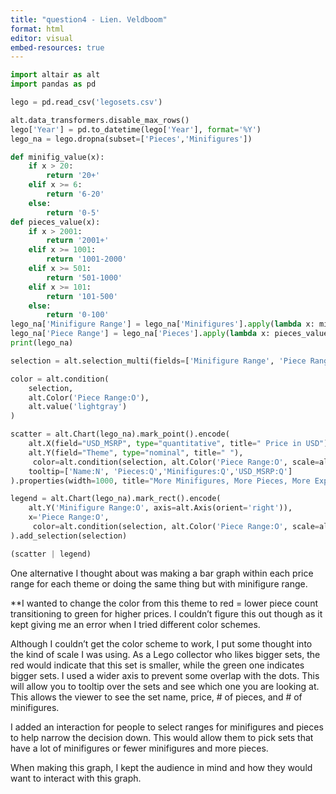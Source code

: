 ```yaml
---
title: "question4 - Lien. Veldboom"
format: html
editor: visual
embed-resources: true
---
```


```python
import altair as alt
import pandas as pd
```

```python
lego = pd.read_csv('legosets.csv')
```

```python
alt.data_transformers.disable_max_rows()
lego['Year'] = pd.to_datetime(lego['Year'], format='%Y')
lego_na = lego.dropna(subset=['Pieces','Minifigures'])
```

```python
def minifig_value(x):
    if x > 20:
        return '20+'
    elif x >= 6:
        return '6-20'
    else:
        return '0-5'
def pieces_value(x):
    if x > 2001:
        return '2001+'
    elif x >= 1001:
        return '1001-2000'
    elif x >= 501:
        return '501-1000'
    elif x >= 101:
        return '101-500'
    else:
        return '0-100'
lego_na['Minifigure Range'] = lego_na['Minifigures'].apply(lambda x: minifig_value(x))
lego_na['Piece Range'] = lego_na['Pieces'].apply(lambda x: pieces_value(x))
print(lego_na)


```

```python
selection = alt.selection_multi(fields=['Minifigure Range', 'Piece Range'], bind='legend')

color = alt.condition(
    selection,
    alt.Color('Piece Range:O'),
    alt.value('lightgray')
)

scatter = alt.Chart(lego_na).mark_point().encode(
    alt.X(field="USD_MSRP", type="quantitative", title=" Price in USD"),
    alt.Y(field="Theme", type="nominal", title=" "),
     color=alt.condition(selection, alt.Color('Piece Range:O', scale=alt.Scale(scheme='viridis')), alt.value('lightgray')),
    tooltip=['Name:N', 'Pieces:Q','Minifigures:Q','USD_MSRP:Q']
).properties(width=1000, title="More Minifigures, More Pieces, More Expensive ").add_selection(selection)

legend = alt.Chart(lego_na).mark_rect().encode(
    alt.Y('Minifigure Range:O', axis=alt.Axis(orient='right')),
    x='Piece Range:O',
     color=alt.condition(selection, alt.Color('Piece Range:O', scale=alt.Scale(scheme='viridis')), alt.value('lightgray')),
).add_selection(selection)

(scatter | legend)
```

One alternative I thought about was making a bar graph within each price range for each theme or doing the same thing but with minifigure range.

\*\*I wanted to change the color from this theme to red = lower piece count transitioning to green for higher prices. I couldn't figure this out though as it kept giving me an error when I tried different color schemes.

Although I couldn't get the color scheme to work, I put some thought into the kind of scale I was using. As a Lego collector who likes bigger sets, the red would indicate that this set is smaller, while the green one indicates bigger sets. I used a wider axis to prevent some overlap with the dots. This will allow you to tooltip over the sets and see which one you are looking at. This allows the viewer to see the set name, price, \# of pieces, and \# of minifigures.

I added an interaction for people to select ranges for minifigures and pieces to help narrow the decision down. This would allow them to pick sets that have a lot of minifigures or fewer minifigures and more pieces.

When making this graph, I kept the audience in mind and how they would want to interact with this graph.
